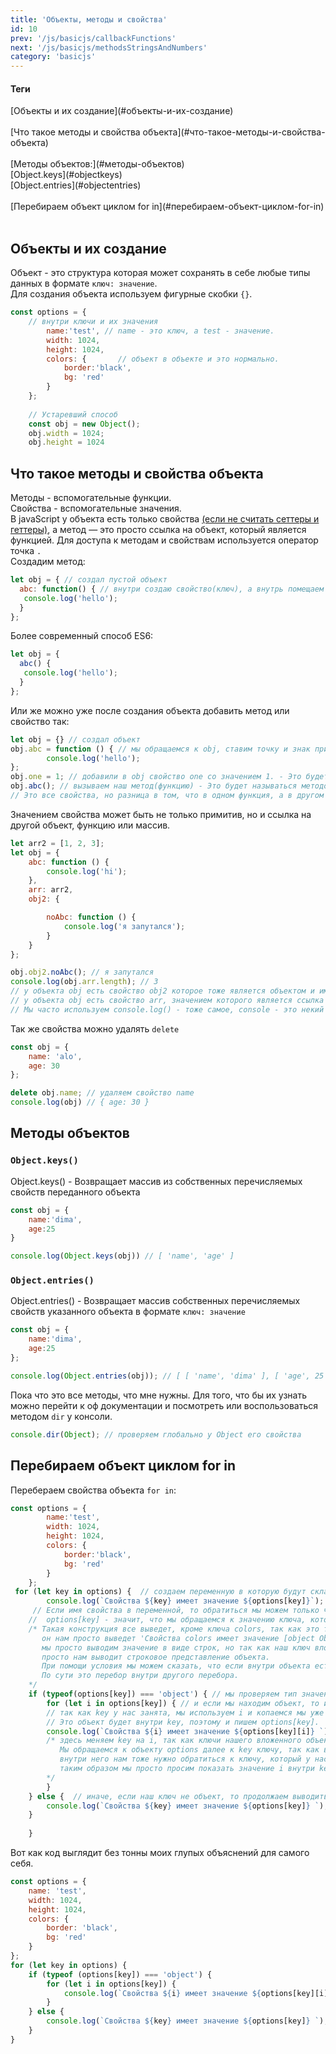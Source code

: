 ```yaml
---
title: 'Объекты, методы и свойства'
id: 10
prev: '/js/basicjs/callbackFunctions'
next: '/js/basicjs/methodsStringsAndNumbers'
category: 'basicjs'
---
```


#### Теги
<div className = 'tag_js'>[Объекты и их создание](#объекты-и-их-создание)</div>  <br/>
<div className = 'tag_js'>[Что такое методы и свойства объекта](#что-такое-методы-и-свойства-объекта)</div>  <br/>
<div className = 'tag_js'>[Методы объектов:](#методы-объектов)</div> 
<div className = 'mini_tag_js'>[Object.keys](#objectkeys)</div>
<div className = 'mini_tag_js'> [Object.entries](#objectentries)</div><br/>
<div className = 'tag_js'>[Перебираем объект циклом for in](#перебираем-объект-циклом-for-in)</div> <br/>

##  Объекты и их создание ##
Объект - это структура которая может сохранять в себе любые типы данных в формате `ключ: значение`.<br/>
Для создания объекта используем фигурные скобки `{}`.
```javaScript
const options = {           
    // внутри ключи и их значения
        name:'test', // name - это ключ, а test - значение.
        width: 1024,
        height: 1024, 
        colors: {       // объект в объекте и это нормально.
            border:'black',
            bg: 'red'
        }
    };
    
    // Устаревший способ
    const obj = new Object();
    obj.width = 1024;
    obj.height = 1024
```
## Что такое методы и свойства объекта ##
Методы - вспомогательные функции.<br/>
Свойства - вспомогательные значения.<br/>
В javaScript у объекта есть только свойства [(если не считать сеттеры и геттеры)](),
а метод — это просто ссылка на объект, который является функцией. 
Для доступа к методам и свойствам используется оператор точка `.`<br/>
Создадим метод:
```javaScript
let obj = { // создал пустой объект
  abc: function() { // внутри создаю свойство(ключ), а внутрь помещаем функцию
   console.log('hello'); 
  }
}; 
```
Более современный способ ES6:
```javaScript
let obj = {
  abc() { 
   console.log('hello'); 
  }
}; 
```
Или же можно уже после создания объекта добавить метод или свойство так:
```javaScript
let obj = {} // создал объект
obj.abc = function () { // мы обращаемся к obj, ставим точку и знак присваивания, пишем название свойства и что в нем будет.
        console.log('hello');
};
obj.one = 1; // добавили в obj свойство one со значением 1. - Это будет называться свойством
obj.abc(); // вызываем наш метод(функцию) - Это будет называться методом.
// Это все свойства, но разница в том, что в одном функция, а в другом простое значение. Свойство с функцией всегда будет называться методом.
```
Значением свойства может быть не только примитив, но и ссылка на другой объект, функцию или массив.
```javaScript
let arr2 = [1, 2, 3];
let obj = {
    abc: function () {
        console.log('hi');
    },
    arr: arr2,
    obj2: {

        noAbc: function () {
            console.log('я запутался');
        }
    }
};

obj.obj2.noAbc(); // я запутался
console.log(obj.arr.length); // 3
// у объекта obj есть свойство obj2 которое тоже является объектом и имеет свой метод noAbc.
// у объекта obj есть свойство arr, значением которого является ссылка на массив, у массивов есть свойство length, которое считает кол элементов внутри.
// Мы часто используем console.log() - тоже самое, console - это некий объект в котором есть метод log, что бы его вызвать, нужно указать объект и сам метод console.log()
```
Так же свойства можно удалять `delete`
```javaScript
const obj = {
    name: 'alo',
    age: 30
};

delete obj.name; // удаляем свойство name
console.log(obj) // { age: 30 }
```
## Методы объектов ##
### `Object.keys()` ###
Object.keys() - Возвращает массив из собственных перечисляемых свойств переданного объекта 
```javaScript
const obj = {
    name:'dima',
    age:25
}

console.log(Object.keys(obj)) // [ 'name', 'age' ]
```
### `Object.entries()` ###
Object.entries() - Возвращает массив собственных перечисляемых свойств указанного объекта в формате `ключ: значение`
```javaScript
const obj = {
    name:'dima',
    age:25
};

console.log(Object.entries(obj)); // [ [ 'name', 'dima' ], [ 'age', 25 ] ] получили массив с массивами [ключ, значение]
```
Пока что это все методы, что мне нужны.
Для того, что бы их узнать можно перейти к оф документации и посмотреть или воспользоваться методом `dir` у консоли.
```javaScript
console.dir(Object); // проверяем глобально у Object его свойства
```                    
 ##  Перебираем объект циклом for in ##
Перебераем свойства объекта `for in`:
```javaScript
const options = {           
        name:'test',
        width: 1024,
        height: 1024, 
        colors: {      
            border:'black',
            bg: 'red'
        }
    };
 for (let key in options) {  // создаем переменную в которую будут складываться свойства(ключи) и указываем какой объект перебираем.
        console.log(`Свойства ${key} имеет значение ${options[key]}`); // в key помещается наше свойство(ключ).
     // Eсли имя свойства в переменной, то обратиться мы можем только через [] не через точку.
    //  options[key] - значит, что мы обращаемся к значению ключа, который находится в key.
    /* Такая конструкция все выведет, кроме ключа colors, так как это тоже объект
       он нам просто выведет 'Свойства colors имеет значение [object Object]'
       мы просто выводим значение в виде строк, но так как наш ключ вложенный объект, js не может его превратить в строку и он,
       просто нам выводит строковое представление объекта.
       При помощи условия мы можем сказать, что если внутри объекта есть другой объект, то мы можем запустить еще перебор.
       По сути это перебор внутри другого перебора.
    */
    if (typeof(options[key]) === 'object') { // мы проверяем тип значения на объект
        for (let i in options[key]) { // и если мы находим объект, то используем еще один перебор.
        // так как key у нас занята, мы используем i и копаемся мы уже не в options, а в объекте внутри options
        // Это объект будет внутри key, поэтому и пишем options[key].
        console.log(`Свойства ${i} имеет значение ${options[key][i]} `);
        /* здесь меняем key на i, так как ключи нашего вложенного объекта будут находиться внутри i. Далее у нас будет двойной доступ, выглядит это так options[key][i]
           Мы обращаемся к объекту options далее к key ключу, так как в key сейчас лежит вложенный объект
           внутри него нам тоже нужно обратиться к ключу, который у нас находится в i
           таким образом мы просто просим показать значение i внутри key который внутри options
        */
        } 
    } else {  // иначе, если наш ключ не объект, то продолжаем выводить как было
        console.log(`Свойства ${key} имеет значение ${options[key]} `);
    }
    
    }

```
Вот как код выглядит без тонны моих глупых объяснений для самого себя.
```javaScript
const options = {
    name: 'test',
    width: 1024,
    height: 1024,
    colors: {
        border: 'black',
        bg: 'red'
    }
};
for (let key in options) {
    if (typeof (options[key]) === 'object') {
        for (let i in options[key]) {
            console.log(`Свойства ${i} имеет значение ${options[key][i]} `);
        }
    } else {
        console.log(`Свойства ${key} имеет значение ${options[key]} `);
    }
}
```
